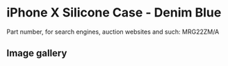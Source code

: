 # iPhone X Silicone Case - Denim Blue

Part number, for search engines, auction websites and such: MRG22ZM/A

## Image gallery

<div style={{ width: "768px" }}>
  <GalleryComponent
    images={[
      {
        original: "/everysource/MRG22",
        thumbnail: "/everypreview/MRG22",
      },
      {
        original: "/everysource/MRG22_AV1_SILVER",
        thumbnail: "/everypreview/MRG22_AV1_SILVER",
      },
      {
        original: "/everysource/MRG22_AV1_SPACE_GRAY",
        thumbnail: "/everypreview/MRG22_AV1_SPACE_GRAY",
      },
      {
        original: "/everysource/MRG22_AV2",
        thumbnail: "/everypreview/MRG22_AV2",
      }
    ]}
  />
</div>